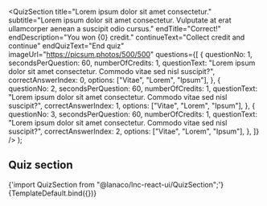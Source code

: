 


<Meta title="Landing sections/Quiz Section" component={QuizSection} />

  <QuizSection
    title="Lorem ipsum dolor sit amet consectetur."
    subtitle="Lorem ipsum dolor sit amet consectetur. Vulputate at erat ullamcorper aenean a suscipit odio cursus."
    endTitle="Correct!"
    endDescription="You won {0} credit."
    continueText="Collect credit and continue"
    endQuizText="End quiz"
    imageUrl="https://picsum.photos/500/500"
    questions={[
      {
        questionNo: 1,
        secondsPerQuestion: 60,
        numberOfCredits: 1,
        questionText:
          "Lorem ipsum dolor sit amet consectetur. Commodo vitae sed nisl suscipit?",
        correctAnswerIndex: 0,
        options: ["Vitae", "Lorem", "Ipsum"],
      },
      {
        questionNo: 2,
        secondsPerQuestion: 60,
        numberOfCredits: 1,
        questionText:
          "Lorem ipsum dolor sit amet consectetur. Commodo vitae sed nisl suscipit?",
        correctAnswerIndex: 1,
        options: ["Vitae", "Lorem", "Ipsum"],
      },
      {
        questionNo: 3,
        secondsPerQuestion: 60,
        numberOfCredits: 1,
        questionText:
          "Lorem ipsum dolor sit amet consectetur. Commodo vitae sed nisl suscipit?",
        correctAnswerIndex: 2,
        options: ["Vitae", "Lorem", "Ipsum"],
      },
    ]}
  />
);

## Quiz section

<SyntaxHighlighter language="jsx" style={nord}>
  {'import QuizSection from "@lanaco/lnc-react-ui/QuizSection";'}
</SyntaxHighlighter>

<Canvas>
  <Story name="Default" args={{}}>
    {TemplateDefault.bind({})}
  </Story>
</Canvas>

